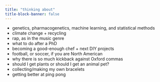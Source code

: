```yaml
---
title: "thinking about"
title-block-banner: false
---
```


- genetics, pharmacogenetics, machine learning, and statistical methods
- climate change + recycling
- rap, as in the music genre
- what to do after a PhD
- becoming a good-enough chef + next DIY projects
- football, or soccer, if you are North American
- why there is so much kickback against Oxford commas
- should I get plants or should I get an animal pet?
- collecting/making my own bracelets
- getting better at ping pong